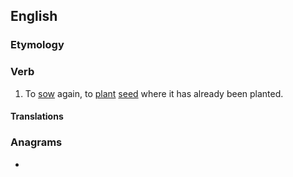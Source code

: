 ==English==

===Etymology===
{{prefix|en|re|sow}}

===Verb===
{{en-verb|resows|resowing|resowed|resown}}

# To [[sow]] again, to [[plant]] [[seed]] where it has already been planted.

====Translations====
{{trans-top}}
{{trans-bottom}}

===Anagrams===
* {{anagrams|en|a=eorsw|Rowse|WOREs|owers|owres|serow|sower|sowre|swore|worse}}